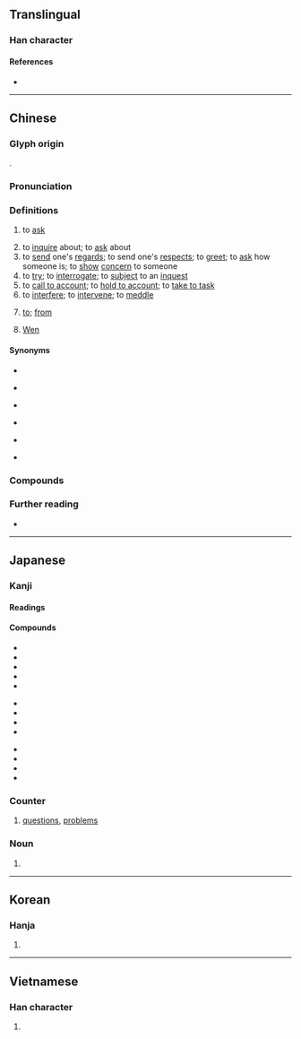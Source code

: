 {{also|问}}
{{character info/new}}
==Translingual==
{{stroke order|type=animate}}
{{stroke order|type=alternative}}<!-- Are these traditional/modern, in some order? Check at commons too. -->

===Han character===
{{Han char|rn=30|rad=口|as=08|sn=11|four=77607|canj=ANR|ids=⿵門口}}

====References====
* {{Han ref|kx=0195.100|dkj=03814|dj=0416.100|hdz=74284.030|uh=554F|ud=21839|bh=B0DD|bd=45277}}

----

==Chinese==
{{zh-forms|s=问}}

===Glyph origin===
{{Han etym}}
{{Han compound|門|口|ls=psc|c1=p|c2=s}}.

===Pronunciation===
{{zh-pron
|m=wèn
|m-s=
|dg=вын3
|c=man6
|c-t=
|g=
|h=pfs=mun
|j=
|mb=mō̤ng
|md=muóng/ông
|md_note=muóng - vernacular; ông - literary
|mn=xm,qz,tp,kh,tn,tc,hc,sx,km,mg:mn̄g/zz,yl:mūi/lk:mňg/būn
|mn_note=mn̄g/mūi/mňg - vernacular; būn - literary
|mn-t=mung7
|w=3men
|x=
|mc=y
|oc=y
|ma=y
|cat=v,n,prep,pn
}}

===Definitions===
{{zh-hanzi}}

# to [[ask]]
#: {{zh-x|我 能 '''問''' 個 問題 嗎？|May I '''ask''' a question?}}
#: {{zh-x|問 他 到 哪兒{r} 去。|'''Ask''' him where to go.}}
#: {{zh-x|你 問 我，我 問 邊個？|You ask me, but who do I ask? → I don't know the answer to your question.|C}}
# to [[inquire]] about; to [[ask]] about
# to [[send]] one's [[regards]]; to send one's [[respect]]s; to [[greet]]; to [[ask]] how someone is; to [[show]] [[concern]] to someone
# to [[try]]; to [[interrogate]]; to [[subject]] to an [[inquest]]
# to [[call to account]]; to [[hold to account]]; to [[take to task]]
# to [[interfere]]; to [[intervene]]; to [[meddle]]
# {{lb|zh|colloquial}} [[to]]; [[from]]
# {{surname|zh|dot=:}} [[Wen]]

====Synonyms====
* {{sense|to ask}}
{{zh-syn-saurus|發問}}
* {{sense|to inquire about}}
{{zh-syn-saurus|打聽}}
* {{sense|to send one's regards}}
{{zh-syn-saurus|問候}}
* {{sense|to try}}
{{zh-syn-saurus|審訊}}
* {{sense|to call to account}} {{zh-l|責問}}
* {{sense|to interfere}}
{{zh-syn-saurus|干預}}

===Compounds===
{{zh-der|請問|問題|三推六問|三敲六問|下問|不問|不問皁白|不問青黃|不恥下問|不相聞問|不聞不問|不通聞問|不過問|丙吉問牛|乏人問津|人口問題|候問|借問|做學問|偢問|元好問|先決問題|入國問俗|入境問俗|入境問禁|六問三推|冷帳不問|出問題|刑問|刨根問底|動問|勘問|勞工問題|反問|反躬自問|取問|叮問|吉問|含蓼問疾|呵壁問天|問一答十|問七問八|問世|問事|問事獄具|問住|問俗|問候|問卜|問屋|問卷|問卷調查|問名|問天買卦|問好|問字|問安|問安視膳|問官|問官答花|問寒問暖|問寢|問對|問心|問心無愧|問成|問政|問斷|問東問西|問柳尋花|問柳評花|問案|問津|問牛|問牛知馬|問理|問當|問禁|問答|問答題|問結|問罪|問罪之師|問羊知馬|問肯|問舍求田|問荊|問號|問訊|問診|問話|問諸水濱|問路|問輸|問道於盲|問遣|問遺|問長問短|問難|問頭|問題兒童|問題劇|問題少年|問鼎|嘉問|噓寒問暖|國策顧問|垂問|執經問難|大學問|天問|套問|好問|存問|學問|學問有素|學問淵博|宋之問|家問|家庭訪問|審問|尋山問水|尋根問底|尋花問柳|尋芳問柳|弔問|弔喪問疾|弔死問疾|慰問|慰問金|打個問號|打問|打問訊|扣問|承問|投石問路|拷問|拿問|按問|捫心自問|掏問|採風問俗|探問|推問|提問|搜根問底|摘三問四|撫心自問|撫躬自問|擿問|啟問|明知故問|書目答問|望聞問切|查問|根問|案問|楚莊問鼎|榕壇問業|榮問|此問彼難|每事問|民生問題|求田問舍|求神問卜|沒學問|治問|泛問|淑問|潛圖問鼎|激問|無人問津|煩問|理問|疑問|疑問代詞|疑問句|疑問號|發問|白問|盤問|盤根問底|瞅問|社會問題|程序問題|究問|答問|答非所問|策問|素問|細問|絕問|置而不問|老人問題|老齡問題|考問|耕當問奴|聘問|聞問|聲問|臨問|自問|興師問罪|舍本問末|衢室之問|觀風問俗|訊問|記問|訪問|訪問團|訪問法|設問|詢問|試問|詰問|調問|讎問|責問|質問|質疑問難|購問|載酒問字|巡問|追問|通問|逼問|過問|釘問|雞鳴問寢|電話訪問|青年問題|音問|音問兩絕|音問杳然|音問相繼|顧問|飛蓬之問|體問|黃帝素問|黑人問題}}

===Further reading===
* {{thcwd|7044}}

{{zh-cat|Beginning}}

----

==Japanese==

===Kanji===
{{ja-kanji|grade=3|rs=口08}}

====Readings====
{{ja-readings
|goon=もん
|kanon=ぶん
|kun=と-い<と-ひ, と-う<と-ふ, とん-
|nanori=はる
}}

====Compounds====
{{rel-top}}
{{top3}}
* {{ja-r|問%題|もん%だい}}
* {{ja-r|問%答|もん%どう}}
* {{ja-r|問う|と.う}}
* {{ja-r|不%問|ふ%もん}}
* {{ja-r|学%問|がく%もん}}
{{mid3}}
* {{ja-r|質%問|しつ%もん}}
* {{ja-r|疑%問|ぎ%もん}}
* {{ja-r|一%問|いち%もん}}
* {{ja-r|尋%問|じん%もん}}
{{mid3}}
* {{ja-r|喚%問|かん%もん}}
* {{ja-r|検%問|けん%もん}}
* {{ja-r|詰%問|きつ%もん}}
* {{ja-r|拷%問|ごう%もん}}
{{bottom}}
{{rel-bottom}}

===Counter===
{{ja-pos|もん|counter}}

# [[question]]s, [[problem]]s

===Noun===
{{ja-noun|とい}}

# {{alternative form of|ja|問い}}

----

==Korean==

===Hanja===
{{ko-hanja|hangeul=문}}

# {{rfdef|ko|sort=口08}}

----

==Vietnamese==

===Han character===
{{vi-hantu|[[vấn]], [[vắn]], [[vắng]], [[vẩn]], [[vặn]]|rs=口08}}

# {{rfdef|vi|sort=口08}}
